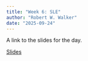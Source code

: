 ```yaml
---
title: "Week 6: SLE"
author: "Robert W. Walker"
date: "2025-09-24"
---
```


A link to the slides for the day.

[Slides](https://robertwwalker.github.io/DADM-SLE2025/slides/dadmp-gstw2/)